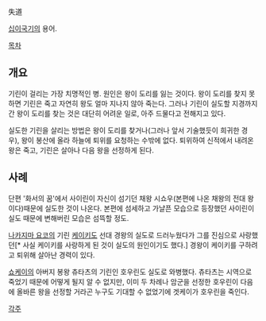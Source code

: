 失道

[[십이국기]]의 용어.

[[목차]]
== 개요 ==
기린이 걸리는 가장 치명적인 병. 원인은 왕이 도리를 잃는 것이다. 왕이 도리를 찾지 못하면 기린은 죽고 자연히 왕도 얼마 지나지 않아 죽는다. 그러나 기린이 실도할 지경까지 간 왕이 도리를 찾는 것은 대단히 어려운 일로, 아주 드물다고 전해지고 있다.

실도한 기린을 살리는 방법은 왕이 도리를 찾거나(그러나 앞서 기술했듯이 희귀한 경우), 왕이 봉산에 올라 하늘에 퇴위를 요청하는 수밖에 없다. 퇴위하여 신적에서 내려온 왕은 죽고, 기린은 살아나 다음 왕을 선정하게 된다.

== 사례 ==
단편 '화서의 꿈'에서 사이린이 자신이 섬기던 채왕 시쇼우(본편에 나온 채왕의 전대 왕이다)때문에 실도한 것이 나온다. 본편에 섬세하고 가냘픈 모습으로 등장했던 사이린이 실도 때문에 변해버린 모습은 섬뜩할 정도.

[[나카지마 요코]]의 기린 [[케이키]]도 선대 경왕의 실도로 드러누웠다가 그를 진심으로 사랑했던[* 사실 케이키를 사랑하게 된 것이 실도의 원인이기도 했다.] 경왕이 케이키를 구하려고 퇴위해 살아난 경력이 있다.

[[쇼케이]]의 아버지 봉왕 츄타츠의 기린인 호우린도 실도로 와병했다. 츄타츠는 시역으로 죽었기 때문에 어떻게 될지 알 수 없지만, 이미 두 차례나 암군을 선정한 호우린이 다음에 올바른 왕을 선정할 거라곤 누구도 기대할 수 없었기에 겟케이가 호우린을 죽인다.

[[각주]]
